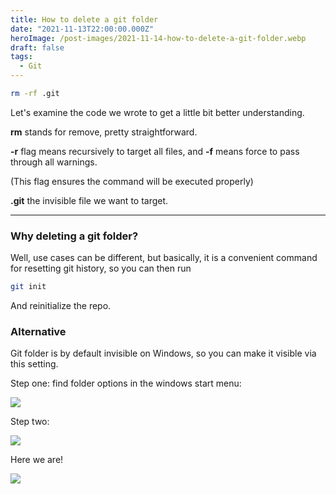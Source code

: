 ```yaml
---
title: How to delete a git folder
date: "2021-11-13T22:00:00.000Z"
heroImage: /post-images/2021-11-14-how-to-delete-a-git-folder.webp
draft: false
tags:
  - Git
---
```


```bash
rm -rf .git
```

Let's examine the code we wrote to get a little bit better understanding.

**rm** stands for remove, pretty straightforward.

**-r** flag means recursively to target all files, and **-f** means force to pass through all warnings.

(This flag ensures the command will be executed properly)

**.git** the invisible file we want to target.

---

### Why deleting a git folder?

Well, use cases can be different, but basically, it is a convenient command for resetting git history, so you can then run

```bash
git init
```

And reinitialize the repo.

### Alternative

Git folder is by default invisible on Windows, so you can make it visible via this setting.

Step one: find folder options in the windows start menu:

![](/post-images/2021-11-image-1.webp)

Step two:

![](/post-images/2021-11-image-2.webp)

Here we are!

![](/post-images/2021-11-image-3.webp)
